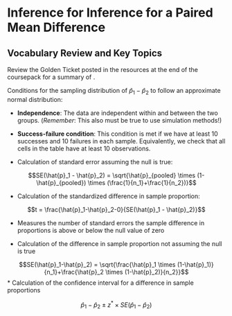 # Inference for Inference for a Paired Mean Difference 

## Vocabulary Review and Key Topics

Review the Golden Ticket posted in the resources at the end of the coursepack for a summary of .

Conditions for the sampling distribution of $\hat{p}_1-\hat{p}_2$ to follow an approximate normal distribution:

* **Independence**: The data are independent within and between the two groups. (*Remember*: This also must be true to use simulation methods!)

* **Success-failure condition**: This condition is met if we have at least 10 successes and 10 failures in each sample. Equivalently, we check that all cells in the table have at least 10 observations.

* Calculation of standard error assuming the null is true:

$$SE(\hat{p}_1 - \hat{p}_2) = \sqrt{\hat{p}_{pooled} \times (1-\hat{p}_{pooled}) \times (\frac{1}{n_1}+\frac{1}{n_2})}$$

* Calculation of the standardized difference in sample proportion:

$$t = \frac{\hat{p}_1-\hat{p}_2-0}{SE(\hat{p}_1 - \hat{p}_2)}$$

* Measures the number of standard errors the sample difference in proportions is above or below the null value of zero
    
* Calculation of the difference in sample proportion not assuming the null is true


 $$SE(\hat{p}_1-\hat{p}_2) = \sqrt{\frac{\hat{p}_1 \times  (1-\hat{p}_1)}{n_1}+\frac{\hat{p}_2 \times  (1-\hat{p}_2)}{n_2}}$$
* Calculation of the confidence interval for a difference in sample proportions

$$\hat{p}_1-\hat{p}_2\pm z^*\times SE(\hat{p}_1-\hat{p}_2)$$
\newpage
